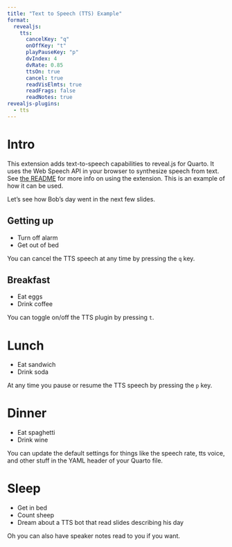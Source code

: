 ```yaml
---
title: "Text to Speech (TTS) Example"
format:
  revealjs:
    tts: 
      cancelKey: "q"
      onOffKey: "t"
      playPauseKey: "p"
      dvIndex: 4
      dvRate: 0.85
      ttsOn: true
      cancel: true
      readVisElmts: true
      readFrags: false
      readNotes: true
revealjs-plugins:
  - tts
---
```


# Intro

This extension adds text-to-speech capabilities to reveal.js for Quarto. It uses the Web Speech API in your browser to synthesize speech from text. See [the README](README.md) for more info on using the extension. This is an example of how it can be used.

Let's see how Bob's day went in the next few slides.

## Getting up

- Turn off alarm
- Get out of bed

::: footer
You can cancel the TTS speech at any time by pressing the `q` key.
:::

## Breakfast

- Eat eggs
- Drink coffee

::: footer
You can toggle on/off the TTS plugin by pressing `t`.
:::

# Lunch

- Eat sandwich
- Drink soda

::: footer
At any time you pause or resume the TTS speech by pressing the `p` key.
:::

# Dinner

- Eat spaghetti
- Drink wine

::: footer
You can update the default settings for things like the speech rate, tts voice, and other stuff in the YAML header of your Quarto file.
:::

# Sleep

- Get in bed
- Count sheep
- Dream about a TTS bot that read slides describing his day

::: notes
Oh you can also have speaker notes read to you if you want.
:::

